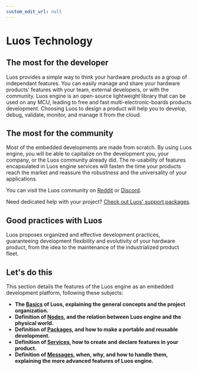 ```yaml
---
custom_edit_url: null
---
```


# Luos Technology

## The most for the developer

Luos provides a simple way to think your hardware products as a group of independant features. You can easily manage and share your hardware products' features with your team, external developers, or with the community.
Luos engine is an open-source lightweight library that can be used on any MCU, leading to free and fast multi-electronic-boards products development. Choosing Luos to design a product will help you to develop, debug, validate, monitor, and manage it from the cloud.

## The most for the community

Most of the embedded developments are made from scratch. By using Luos engine, you will be able to capitalize on the development you, your company, or the Luos community already did. The re-usability of features encapsulated in Luos engine services will fasten the time your products reach the market and reassure the robustness and the universality of your applications.

You can visit the Luos community on <a href="https://www.reddit.com/r/Luos/" target ="_blank">Reddit</a> or <a href="http://bit.ly/JoinLuosDiscord" target ="_blank">Discord</a>.

Need dedicated help with your project? <a href="https://www.luos.io/support" target ="_blank">Check out Luos' support packages</a>.

## Good practices with Luos

Luos proposes organized and effective development practices, guaranteeing development flexibility and evolutivity of your hardware product, from the idea to the maintenance of the industrialized product fleet.

## Let's do this

This section details the features of the Luos engine as an embedded development platform, following these subjects:

- **The [Basics](./basics) of Luos, explaining the general concepts and the project organization.**
- **Definition of [Nodes](./node), and the relation between Luos engine and the physical world.**
- **Definition of [Packages](./package), and how to make a portable and reusable development.**
- **Definition of [Services](./services), how to create and declare features in your product.**
- **Definition of [Messages](./message), when, why, and how to handle them, explaining the more advanced features of Luos engine.**
